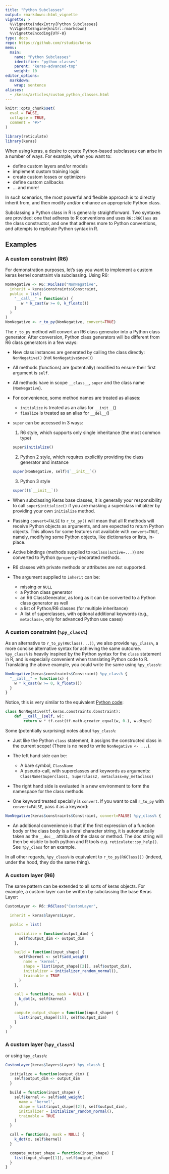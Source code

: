 ```yaml
---
title: "Python Subclasses"
output: rmarkdown::html_vignette
vignette: >
  %\VignetteIndexEntry{Python Subclasses}
  %\VignetteEngine{knitr::rmarkdown}
  %\VignetteEncoding{UTF-8}
type: docs
repo: https://github.com/rstudio/keras
menu:
  main:
    name: "Python Subclasses"
    identifier: "python-classes"
    parent: "keras-advanced-top"
    weight: 10
editor_options:
  markdown:
    wrap: sentence
aliases:
  - /keras/articles/custom_python_classes.html
---
```


```r
knitr::opts_chunk$set(
  eval = FALSE,
  collapse = TRUE,
  comment = "#>"
)
```

```r
library(reticulate)
library(keras)
```

When using keras, a desire to create Python-based subclasses can arise in a number of ways.
For example, when you want to:

-   define custom layers and/or models
-   implement custom training logic
-   create custom losses or optimizers
-   define custom callbacks
-   ... and more!

In such scenarios, the most powerful and flexible approach is to directly inherit from, and then modify and/or enhance an appropriate Python class.

Subclassing a Python class in R is generally straightforward.
Two syntaxes are provided: one that adheres to R conventions and uses `R6::R6Class` as the class constructor, and one that adheres more to Python conventions, and attempts to replicate Python syntax in R.

## Examples

### A custom constraint (R6)

For demonstration purposes, let's say you want to implement a custom keras kernel constraint via subclassing.
Using R6:

```r
NonNegative <- R6::R6Class("NonNegative",
  inherit = keras$constraints$Constraint,
  public = list(
    "__call__" = function(x) {
       w * k_cast(w >= 0, k_floatx())
    }
  )
)
NonNegative <- r_to_py(NonNegative, convert=TRUE)
```

The `r_to_py` method will convert an R6 class generator into a Python class generator.
After conversion, Python class generators will be different from R6 class generators in a few ways:

-   New class instances are generated by calling the class directly: `NonNegative()` (not `NonNegative$new()`)

-   All methods (functions) are (potentially) modified to ensure their first argument is `self`.

-   All methods have in scope `__class__`, `super` and the class name (`NonNegative`).

-   For convenience, some method names are treated as aliases:

    -   `initialize` is treated as an alias for `__init__`()
    -   `finalize` is treated as an alias for `__del__`()

-   `super` can be accessed in 3 ways:

    1)  R6 style, which supports only single inheritance (the most common type)

    ``` .r
    super$initialize()
    ```

    2)  Python 2 style, which requires explicitly providing the class generator and instance

    ``` .r
    super(NonNegative, self)$`__init__`()
    ```

    3)  Python 3 style

    ``` .r
    super()$`__init__`()
    ```

-   When subclassing Keras base classes, it is generally your responsibility to call `super$initialize()` if you are masking a superclass initializer by providing your own `initialize` method.

-   Passing `convert=FALSE` to `r_to_py()` will mean that all R methods will receive Python objects as arguments, and are expected to return Python objects.
    This allows for some features not available with `convert=TRUE`, namely, modifying some Python objects, like dictionaries or lists, in-place.

-   Active bindings (methods supplied to `R6Class(active=...)`) are converted to Python `@property`-decorated methods.

-   R6 classes with private methods or attributes are not supported.

-   The argument supplied to `inherit` can be:

    -   missing or `NULL`
    -   a Python class generator
    -   an R6 ClassGenerator, as long as it can be converted to a Python class generator as well
    -   a list of Python/R6 classes (for multiple inheritance)
    -   A list of superclasses, with optional additional keywords (e.g., `metaclass=`, only for advanced Python use cases)

### A custom constraint (`%py_class%`)

As an alternative to `r_to_py(R6Class(...))`, we also provide `%py_class%`, a more concise alternative syntax for achieving the same outcome.
`%py_class%` is heavily inspired by the Python syntax for the `class` statement in R, and is especially convenient when translating Python code to R.
Translating the above example, you could write the same using `%py_class%`:

```r
NonNegative(keras$constraints$Constraint) %py_class% {
  "__call__" = function(x) {
    w * k_cast(w >= 0, k_floatx())
  }
}
```

Notice, this is very similar to the equivalent [Python code](https://www.tensorflow.org/versions/r2.5/api_docs/python/tf/keras/constraints/Constraint):

```python
class NonNegative(tf.keras.constraints.Constraint):
    def __call__(self, w):
        return w * tf.cast(tf.math.greater_equal(w, 0.), w.dtype)
```

Some (potentially surprising) notes about `%py_class%`:

-   Just like the Python `class` statement, it assigns the constructed class in the current scope!
    (There is no need to write `NonNegative <- ...`).

-   The left hand side can be:

    -   A bare symbol, `ClassName`
    -   A pseudo-call, with superclasses and keywords as arguments: `ClassName(Superclass1, Superclass2, metaclass=my_metaclass)`

-   The right hand side is evaluated in a new environment to form the namespace for the class methods.

-   One keyword treated specially is `convert`.
    If you want to call `r_to_py` with `convert=FALSE`, pass it as a keyword:

```r
NonNegative(keras$constraints$Constraint, convert=FALSE) %py_class% { ... }
```

-   An additional convenience is that if the first expression of a function body
    or the class body is a literal character string, it is automatically taken as
    the `__doc__` attribute of the class or method. The doc string will then be
    visible to both python and R tools e.g. `reticulate::py_help()`. 
    See `?py_class` for an example.

In all other regards, `%py_class%` is equivalent to `r_to_py(R6Class())` (indeed, under the hood, they do the same thing).

### A custom layer (R6)

The same pattern can be extended to all sorts of keras objects.
For example, a custom layer can be written by subclassing the base Keras Layer:

```r
CustomLayer <- R6::R6Class("CustomLayer",

  inherit = keras$layers$Layer,

  public = list(

    initialize = function(output_dim) {
      self$output_dim <- output_dim
    },

    build = function(input_shape) {
      self$kernel <- self$add_weight(
        name = 'kernel',
        shape = list(input_shape[[2]], self$output_dim),
        initializer = initializer_random_normal(),
        trainable = TRUE
      )
    },

    call = function(x, mask = NULL) {
      k_dot(x, self$kernel)
    },

    compute_output_shape = function(input_shape) {
      list(input_shape[[1]], self$output_dim)
    }
  )
)
```

### A custom layer (`%py_class%`)

or using `%py_class%`:

```r
CustomLayer(keras$layers$Layer) %py_class% {

  initialize = function(output_dim) {
    self$output_dim <- output_dim
  }

  build = function(input_shape) {
    self$kernel <- self$add_weight(
      name = 'kernel',
      shape = list(input_shape[[2]], self$output_dim),
      initializer = initializer_random_normal(),
      trainable = TRUE
    )
  }

  call = function(x, mask = NULL) {
    k_dot(x, self$kernel)
  }

  compute_output_shape = function(input_shape) {
    list(input_shape[[1]], self$output_dim)
  }
}
```
